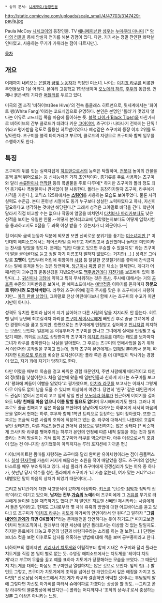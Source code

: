  * 상위 문서: [[니세코이/등장인물]]
http://static.comicvine.com/uploads/scale_small/4/47703/3147429-paula.jpg

Paula McCoy
[[니세코이]]의 등장인물. TV [[애니메이션]]판 [[성우]]는 [[누마쿠라 마나미]] [* [[악마의 리들]]을 통해 암살자 연기를 해본 경험이 있다. 다만. 거기서는 정말 잔인한 쾌락살인마였고, 사용하는 무기가 가위라는 점이 다르지만.].

[[목차]]

== 개요 ==
어깨까지 내려오는 [[은발]]과 [[눈/노란색|금빛 눈동자]]가 특징인 미소녀. 나이는 [[이치죠 라쿠]]를 비롯한 주연들보다 1살 어리다. 본야리 고등학교 1학년생이며 [[오노데라 하루]], [[후우]]의 동급생. 언제나 붉은색의 기다란 [[머플러]]를 두르고 있다.

미국의 [[갱]] 조직 '비하이브(Bee Hive)'의 전속 톱클래스 히트맨으로, 뒷세계에서는 '화이트 팽(White Fang)'이라는 코드네임으로 유명하다. 본인은 본명인 '폴라'가 멋있지 않다는 이유로 코드네임 쪽을 마음에 들어하는 듯. [[츠구미 세이시로|블랙 타이거(Black Tiger)]]와 마찬가지로 비하이브의 간부 클로드가 데려다 키운 [[고아]]이며, 츠구미가 나타나기 전까지는 단독 1위라고 평가받을 정도로 훌륭한 히트맨이었으나 혜성같은 츠구미의 등장 이후 2위를 도맡아한다. 츠구미를 블랙 타이거라고 부르며, 클로드의 지령으로 츠구미와 함께 임무를 수행하기도 한다.
== 특징 ==
츠구미의 뒤를 잇는 실력자답게 [[히트맨]]으로서의 능력은 탁월하며, [[전봇대]] 높이의 건물을 훌쩍 훌쩍 뛰어오르는 등 신체능력은 가히 초인적이다. 총기류를 주로 사용하는 츠구미와 달리 [[수류탄]]이나 [[연막탄]] 등의 폭발물을 주로 다루며[* 하지만 츠구미와 폴라 정도 되면 총기류나 폭발물이나 관계없이 잘 사용한다. 폴라는 등장하자말자 츠구미, 라쿠에게 사격을 가한다.], 코믹스 125화에서는 '''[[스팅어(지대공미사일)|스팅어]]'''를 사용하는 모습도 보여주었다. 물론 사격 실력도 수준급. 본디 훈련생 시절에도 동기 누구보다 성실한 노력파였다고 하나, 자신이 필요하다고 생각하는 것에만 해당된다.[* 그래서 성적은 그야말로 바닥을 긴다. 학년이 달라서 직접 비교할 수는 없으나 작중에 얼굴을 비치면서 [[타치바나 마리카]]보다도 낮은 성적을 보이는 유일한 인물.--어떻게 본야리고교에 입학했는지보다도 어떻게 입학시험을 통과하고서도 0점을 두 과목 이상 받을 수 있는지가 더 의문이다.--]

흰 머리와 금색 눈동자 덕분에 외모만 보면 신비로운 분위기를 풍기는 [[미소녀]]지만,[* 미인대회 에피소드에서는 헤어스타일 좀 바꾸고 차려입고서 출전했더니 놀라운 미인이라는 찬사를 받았을 정도다. 문제는 '입만 다물고 있으면 우승할 수 있을지도' 라는 츠구미의 말을 곧이곧대로 듣고 정말 자기 이름조차 말하지 않았다는 거지만(…).] 성격은 그야말로 '''꼬맹이'''. 입맛부터 어린애 취향이라 [[사탕]] 등 달달한 군것질거리를 좋아해 간식금지라는 말에 충격을 받는 것은 당연하며, [[당근]]이나 [[피망]] 같은 채소는 질색한다. 게다가 어째서인지 괴수급의 운동신경을 지녔으면서도 [[맥주병]]인데다 [[자전거]]를 보조바퀴 없이 못탄다(…). [[귀신]]이나 [[괴담]]에 약하고 특히 무서워하는 것은 [[주사]]. 주사에 대해서는 거의 [[공포증]] 수준의 기피반응을 보여서, 한 에피소드에서는 [[예방접종]] 이야기를 듣자마자 '''창문으로 뛰어내려 도망쳐버렸다.''' 라쿠와 츠구미덕에 결국 주사를 맞은 후 츠구미에게 자랑하지만... [[아저씨(영화)|아직 한발 남았다.]] 그야말로 천상 어린애다보니 함께 사는 츠구미의 수고가 이만저만이 아니다.

성격도 유치한 편이라 남에게 지기 싫어하고 다른 사람의 말을 지지리도 안 듣는다. 히트맨 팀의 동년배 최고실력자 자리를 [[츠구미 세이시로]]에게 빼앗긴 후로 줄곧 그녀에게 강한 경쟁의식을 품고 있지만, 한편으로는 츠구미에게 인정받고 싶어하고 [[언니]]처럼 의지하는 모습도 보인다. 일본에 온 이유부터가 츠구미를 만나고 그녀에게 실력을 인정받고 싶었기 때문. 의외로 [[눈치]]도 상당한지라 츠구미가 [[이치죠 라쿠]]를 대하는 태도를 보자마자 그녀가 라쿠를 좋아한다는 사실을 알아챘다. 그 후로는 츠구미의 연애사업을 돕기 위해서 이런저런 공작질을 꾸미고 있는데, 정작 츠구미 본인에게는 [[민폐]]일 뿐이라서 문제. 따지자면 [[미야모토 루리]]와 비슷한 포지션이지만 폴라 쪽은 좀 더 대책없이 막나가는 경향이 있고, 자기 꾀에 자기가 당하기도 한다. 

다만 어렸을 때부터 목숨을 걸고 싸워온 경험 때문인지, 주변 사람에게 배타적이고 타인의 정(情)을 낯설어한다. 처음 일본에 왔을 때 일반인들과 친하게 지내는 츠구미를 보고서 '평화에 찌들어 이빨을 잃었다'고 평가했으며, [[이치죠 라쿠]]를 보고서는 어째서 그렇게 아무 이유도 없이 남을 도울 수 있냐며 이상하게 여겼다. 당연히 '친구' 같은 대인관계에도 관심이 없어서 본야리 고교 입학 당일 만난 [[오노데라 하루]]가 친근하게 이야기를 걸어와도 '''너랑 친해질 마음 없으니 이름 말할 필요도 없다'''며 무시해버리기도 했다. 그러나 이후로도 줄곧 친해지고 싶은 마음을 표현하며 상냥하게 다가오는 하루에게 서서히 마음의 문을 열어서 현재는 하루, 후우와 함께 1학년 트리오로 등장하는 일이 잦아졌다. 또한 그 후로는 조금씩 다른 사람의 호의에 적응하고 있는 중. 라쿠에 대해서도 나름대로 호감이 쌓인 상태지만, 다른 히로인들만큼 연애적 감정으로 발전하지는 않은 상태다.[* 비슷하게 코사키와 라쿠를 맺어주려는 하루가 본인의 연정에 따른 내적 갈등을 겪는 것과 달리 폴라는 전혀 망설이는 기색 없이 츠구미와 라쿠를 엮으려든다. 아주 이성으로서의 호감이 없는 건 아니지만 상기했듯이 아직까지는 루리 포지션에 가까운 편.]

다이너마이트한 몸매를 자랑하는 츠구미와 달리 완벽한 유아체형이라는 점이 콤플렉스다. [[칠석]] [[탄자쿠]]에 가슴이 커지게 해달라는 소원을 적어 매달았을 정도. 츠구미의 엄청난 바스트를 매우 부러워하고 있다. 사실 폴라가 츠구미에게 경쟁심리가 있는 이유 중 하나가, 첫만남 당시 악수를 청한 폴라에게 츠구미가 '너 가슴 없는데, 여자 맞는 거냐?'라고 내뱉었던 말이 마음의 상처가 되었기 때문이다(…).

그리고 남녀관계에 대한 사고방식이 묘하게 이상하다. [[키스]]를 '단순한 [[입술|점막]]과 점막의 접촉'이라고 여기고 있으며, '''남자는 전부 [[가슴]]의 노예'''라며 츠구미에게 그 [[거유]]를 무기로 라쿠에게 들이댈 것을 재촉하기도 했다.[* 저 발언은 히트맨 선배인 제시카라는 사람에게서 들은 말이라고. 현재도 그녀로부터 몇 차례 유혹의 방법에 대한 어드바이스를 듣고 있다.] 또 츠구미가 '[[이치죠 라쿠]]는 [[키리사키 치토게|치토게]] 아가씨의 연인이라서 안 된다'고 말하자 '''"그럼 [[첩|내연의 관계]]가 되면 OK잖아?"'''라는 문제발언을 당연하다는 듯이 하기도.[* 따지고보면 어차피 범죄조직이니, 원래부터 이런 세상에 살던 폴라로서는 이상할 것 없는 말일지도. 하지만 동료에게 대놓고 주인의 남편과 바람피우라는 소리를 하는 걸 보면(…).] 단행본 보너스 컷을 보면 이후로도 남자를 유혹하는 방법에 대해 책을 보며 공부중이라고 한다.

비하이브의 멤버지만, [[키리사키 치토게]]와 어릴적부터 함께 지내온 츠구미와 달리 폴라는 치토게를 직접 본 일이 별로 없는 듯. 수영장 에피소드에서는 치토게를 '레이디 치토게'라고 부르며 무릎을 꿇고 예를 표하자 치토게가 당황해하는 모습을 보였다. 그 때문인지 치토게를 대하는 마음도 츠구미만큼 열렬하지는 않은 것으로 보인다. 앞의 첩(…) 발언도 그렇고, 츠구미가 치토게에게 조직을 넘어선 한 개인으로서 깊은 애정을 가지고 있다면[* 진로상담 에피소드에서 치토게가 라쿠와 결혼하면 어떡할 것이냐는 부담임의 말에 그렇다면 자신도 아가씨를 따라서 슈에이파로 가겠다는 상상을 할 정도. --그리고 곧장 라쿠와의 불륜망상에 빠졌지만--] 폴라는 어디까지나 '조직의 상속녀'로서 충성하는 것뿐 그 이상은 아니라는 느낌.
